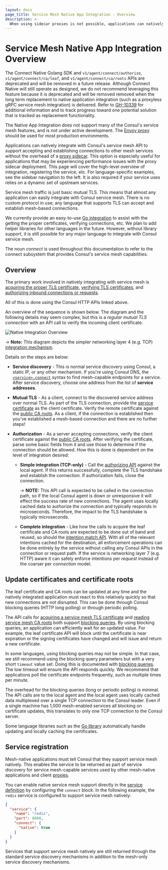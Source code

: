 ```yaml
---
layout: docs
page_title: Service Mesh Native App Integration - Overview
description: >-
  When using sidecar proxies is not possible, applications can natively integrate with Consul service mesh, but have reduced access to service mesh features. Learn how "mesh-native" or "connect-native" apps use mTLS to authenticate with Consul and how to add integrations to service registrations.
---
```


# Service Mesh Native App Integration Overview

<Note>

The Connect Native Golang SDK and `v1/agent/connect/authorize`, `v1/agent/connect/ca/leaf`,
and `v1/agent/connect/ca/roots` APIs are deprecated and will be removed in a future release. Although Connect Native
will still operate as designed, we do not recommend leveraging this feature because it is deprecated and will be removed
removed when the long term replacement to native application integration (such as a proxyless gRPC service mesh integration) is delivered. Refer to [GH-10339](https://github.com/arenadata/consul/issues/10339) for additional information and to track progress toward one potential solution that is tracked as replacement functionality.

The Native App Integration does not support many of the Consul's service mesh features, and is not under active development.
The [Envoy proxy](/consul/docs/connect/proxies/envoy) should be used for most production environments.

</Note>

Applications can natively integrate with Consul's service mesh API to support accepting
and establishing connections to other mesh services without the overhead of a
[proxy sidecar](/consul/docs/connect/proxies). This option is especially useful
for applications that may be experiencing performance issues with the proxy
sidecar deployment. This page will cover the high-level overview of
integration, registering the service, etc. For language-specific examples, see
the sidebar navigation to the left. It is also required if your service uses
relies on a dynamic set of upstream services.

Service mesh traffic is just basic mutual TLS. This means that almost any application
can easily integrate with Consul service mesh. There is no custom protocol in use;
any language that supports TLS can accept and establish mesh-based
connections.

We currently provide an easy-to-use [Go integration](/consul/docs/connect/native/go)
to assist with the getting the proper certificates, verifying connections,
etc. We plan to add helper libraries for other languages in the future.
However, without library support, it is still possible for any major language
to integrate with Consul service mesh.

The noun _connect_ is used throughout this documentation to refer to the connect
subsystem that provides Consul's service mesh capabilities.

## Overview

The primary work involved in natively integrating with service mesh is
[acquiring the proper TLS certificate](/consul/api-docs/agent/connect#service-leaf-certificate),
[verifying TLS certificates](/consul/api-docs/agent/connect#certificate-authority-ca-roots),
and [authorizing inbound connections or requests](/consul/api-docs/connect/intentions#list-matching-intentions).

All of this is done using the Consul HTTP APIs linked above.

An overview of the sequence is shown below. The diagram and the following
details may seem complex, but this is a _regular mutual TLS connection_ with
an API call to verify the incoming client certificate.

![Native Integration Overview](/img/connect-native-overview.png)

-> **Note:** This diagram depicts the simpler networking layer 4 (e.g. TCP) [integration
mechanism](/consul/api-docs/agent/connect#authorize).

Details on the steps are below:

- **Service discovery** - This is normal service discovery using Consul,
  a static IP, or any other mechanism. If you're using Consul DNS, the
  [`<service>.connect`](/consul/docs/services/discovery/dns-static-lookups#service-mesh-enabled-service-lookups)
  syntax to find mesh-capable endpoints for a service. After service
  discovery, choose one address from the list of **service addresses**.

- **Mutual TLS** - As a client, connect to the discovered service address
  over normal TLS. As part of the TLS connection, provide the
  [service certificate](/consul/api-docs/agent/connect#service-leaf-certificate)
  as the client certificate. Verify the remote certificate against the
  [public CA roots](/consul/api-docs/agent/connect#certificate-authority-ca-roots).
  As a client, if the connection is established then you've established
  a mesh-based connection and there are no further steps!

- **Authorization** - As a server accepting connections, verify the client
  certificate against the [public CA
  roots](/consul/api-docs/agent/connect#certificate-authority-ca-roots). After verifying
  the certificate, parse some basic fields from it and use those to determine
  if the connection should be allowed. How this is done is dependent on
  the level of integration desired:

  - **Simple integration (TCP-only)** - Call the [authorizing
    API](/consul/api-docs/agent/connect#authorize) against the local agent. If this returns
    successfully, complete the TLS handshake and establish the connection. If
    authorization fails, close the connection.

    -> **NOTE:** This API call is expected to be called in the connection path,
    so if the local Consul agent is down or unresponsive it will effect the
    success rate of new connections. The agent uses locally cached data to
    authorize the connection and typically responds in microseconds. Therefore,
    the impact to the TLS handshake is typically microseconds.

  - **Complete integration** - Like how the calls to acquire the leaf
    certificate and CA roots are expected to be done out of band and reused, so
    should the [intention match
    API](/consul/api-docs/connect/intentions#list-matching-intentions). With all of the
    relevant intentions cached for the destination, all enforcement operations
    can be done entirely by the service without calling any Consul APIs in the
    connection or request path. If the service is networking layer 7 (e.g.
    HTTP) aware it can safely enforce intentions per _request_ instead of the
    coarser per _connection_ model.

## Update certificates and certificate roots

The leaf certificate and CA roots can be updated at any time and the
natively integrated application must react to this relatively quickly
so that new connections are not disrupted. This can be done through
Consul blocking queries (HTTP long polling) or through periodic polling.

The API calls for
[acquiring a service mesh TLS certificate](/consul/api-docs/agent/connect#service-leaf-certificate)
and [reading service mesh CA roots](/consul/api-docs/agent/connect#certificate-authority-ca-roots)
both support
[blocking queries](/consul/api-docs/features/blocking). By using blocking
queries, an application can efficiently wait for an updated value. For example,
the leaf certificate API will block until the certificate is near expiration
or the signing certificates have changed and will issue and return a new
certificate.

In some languages, using blocking queries may not be simple. In that case,
we still recommend using the blocking query parameters but with a very short
`timeout` value set. Doing this is documented with
[blocking queries](/consul/api-docs/features/blocking). The low timeout will
ensure the API responds quickly. We recommend that applications poll the
certificate endpoints frequently, such as multiple times per minute.

The overhead for the blocking queries (long or periodic polling) is minimal.
The API calls are to the local agent and the local agent uses locally
cached data multiplexed over a single TCP connection to the Consul leader.
Even if a single machine has 1,000 mesh-enabled services all blocking
on certificate updates, this translates to only one TCP connection to the
Consul server.

Some language libraries such as the
[Go library](/consul/docs/connect/native/go) automatically handle updating
and locally caching the certificates.

## Service registration

Mesh-native applications must tell Consul that they support service mesh
natively. This enables the service to be returned as part of service
discovery for service mesh-capable services used by other mesh-native applications
and client [proxies](/consul/docs/connect/proxies).

You can enable native service mesh support directly in the [service definition](/consul/docs/services/configuration/services-configuration-reference#connect) by configuring the `connect` block. In the following example, the `redis` service is configured to support service mesh natively:

```json
{
  "service": {
    "name": "redis",
    "port": 8000,
    "connect": {
      "native": true
    }
  }
}
```

Services that support service mesh natively are still returned through the standard
service discovery mechanisms in addition to the mesh-only service discovery
mechanisms.
